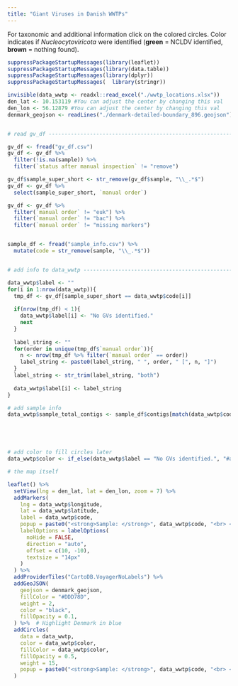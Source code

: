 ```yaml
---
title: "Giant Viruses in Danish WWTPs"
---
```


For taxonomic and additional information click on the colored circles. Color indicates if *Nucleocytoviricota* were identified (**green** = NCLDV identified, **brown** = nothing found).

```r
suppressPackageStartupMessages(library(leaflet))
suppressPackageStartupMessages(library(data.table))
suppressPackageStartupMessages(library(dplyr))
suppressPackageStartupMessages(  library(stringr))

invisible(data_wwtp <- readxl::read_excel("./wwtp_locations.xlsx"))
den_lat <- 10.153119 #You can adjust the center by changing this val
den_lon <- 56.12879 #You can adjust the center by changing this val
denmark_geojson <- readLines("./denmark-detailed-boundary_896.geojson") %>% paste(collapse = "")


# read gv_df --------------------------------------------------------------

gv_df <- fread("gv_df.csv")
gv_df <- gv_df %>% 
  filter(!is.na(sample)) %>% 
  filter(`status after manual inspection` != "remove")

gv_df$sample_super_short <- str_remove(gv_df$sample, "\\_.*$")
gv_df <- gv_df %>% 
  select(sample_super_short, `manual order`)

gv_df <- gv_df %>% 
  filter(`manual order` != "euk") %>% 
  filter(`manual order` != "bac") %>% 
  filter(`manual order` != "missing markers")


sample_df <- fread("sample_info.csv") %>% 
  mutate(code = str_remove(sample, "\\_.*$"))


# add info to data_wwtp ---------------------------------------------------

data_wwtp$label <- ""
for(i in 1:nrow(data_wwtp)){
  tmp_df <- gv_df[sample_super_short == data_wwtp$code[i]]
  
  if(nrow(tmp_df) < 1){
    data_wwtp$label[i] <- "No GVs identified."
    next
  }
  
  label_string <- ""
  for(order in unique(tmp_df$`manual order`)){
    n <- nrow(tmp_df %>% filter(`manual order` == order))
    label_string <- paste0(label_string, " ", order, " [", n, "]")
  }
  label_string <- str_trim(label_string, "both")
  
  data_wwtp$label[i] <- label_string
}

# add sample info
data_wwtp$sample_total_contigs <- sample_df$contigs[match(data_wwtp$code, sample_df$code)]





# add color to fill circles later
data_wwtp$color <- if_else(data_wwtp$label == "No GVs identified.", "#a6611a", "#018571", missing = "lala")

# the map itself

leaflet() %>%
  setView(lng = den_lat, lat = den_lon, zoom = 7) %>%
  addMarkers(
    lng = data_wwtp$longitude,
    lat = data_wwtp$latitude,
    label = data_wwtp$code,
    popup = paste0("<strong>Sample: </strong>", data_wwtp$code, "<br> <strong>Number of contigs in sample: </strong>", data_wwtp$sample_total_contigs, "<br> <strong>GVs identified: </strong>", data_wwtp$label, "<br>"),
    labelOptions = labelOptions(
      noHide = FALSE,
      direction = "auto",
      offset = c(10, -10),
      textsize = "14px"
    )
  ) %>%
  addProviderTiles("CartoDB.VoyagerNoLabels") %>%
  addGeoJSON(
    geojson = denmark_geojson,
    fillColor = "#DDD78D",
    weight = 2,
    color = "black",
    fillOpacity = 0.1,
  ) %>%  # Highlight Denmark in blue
  addCircles(
    data = data_wwtp,
    color = data_wwtp$color,
    fillColor = data_wwtp$color,
    fillOpacity = 0.5,
    weight = 15,
    popup = paste0("<strong>Sample: </strong>", data_wwtp$code, "<br> <strong>Number of contigs in sample: </strong>", data_wwtp$sample_total_contigs, "<br> <strong>GVs identified: </strong>", data_wwtp$label, "<br>")
  )

```

